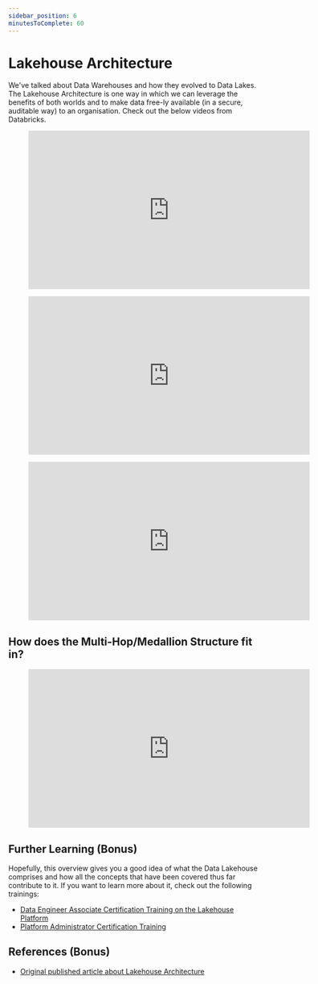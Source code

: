 ```yaml
---
sidebar_position: 6
minutesToComplete: 60
---
```



# Lakehouse Architecture
We've talked about Data Warehouses and how they evolved to Data Lakes. The Lakehouse Architecture is one way in which we can leverage the benefits of both worlds and to make data free-ly available (in a secure, auditable way) to an organisation. Check out the below videos from Databricks.


<div style={{textAlign: 'center'}}>

<figure class="video-container">
    <iframe width="560" height="315" src="https://www.youtube.com/embed/myLiFw9AUKY" title="YouTube video player" frameborder="0" allow="accelerometer; autoplay; clipboard-write; encrypted-media; gyroscope; picture-in-picture" allowfullscreen></iframe>
</figure>

</div>

<div style={{textAlign: 'center'}}>

<figure class="video-container">
    <iframe width="560" height="315" src="https://www.youtube.com/embed/CfubH7XpRVw" title="YouTube video player" frameborder="0" allow="accelerometer; autoplay; clipboard-write; encrypted-media; gyroscope; picture-in-picture" allowfullscreen></iframe>
</figure>

</div>

<div style={{textAlign: 'center'}}>

<figure class="video-container">
    <iframe width="560" height="315" src="https://www.youtube.com/embed/5oz5dwHU_mM" title="YouTube video player" frameborder="0" allow="accelerometer; autoplay; clipboard-write; encrypted-media; gyroscope; picture-in-picture" allowfullscreen></iframe>
</figure>

</div>

## How does the Multi-Hop/Medallion Structure fit in?
<div style={{textAlign: 'center'}}>

<figure class="video-container">
    <iframe width="560" height="315" src="https://www.youtube.com/embed/rqn-BnEx9fE?start=566&end=713" title="YouTube video player" frameborder="0" allow="accelerometer; autoplay; clipboard-write; encrypted-media; gyroscope; picture-in-picture" allowfullscreen></iframe>
</figure>

</div>

## Further Learning (Bonus)
Hopefully, this overview gives you a good idea of what the Data Lakehouse comprises and how all the concepts that have been covered thus far contribute to it. If you want to learn more about it, check out the following trainings:
* [Data Engineer Associate Certification Training on the Lakehouse Platform](https://www.databricks.com/learn/certification/data-engineer-associate)
* [Platform Administrator Certification Training](https://www.databricks.com/learn/certification/platform-administrator-accreditation)


## References (Bonus)
* [Original published article about Lakehouse Architecture](https://www.cidrdb.org/cidr2021/papers/cidr2021_paper17.pdf)